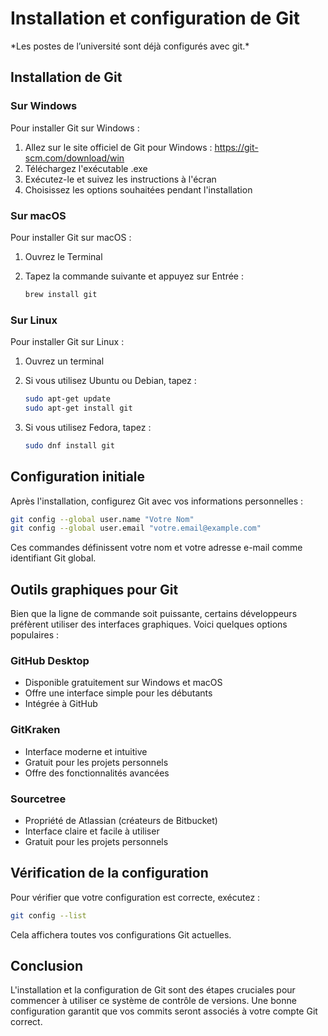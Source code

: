 
# Installation et configuration de Git

<Callout type='info' emoji="⚠️">
*Les postes de l’université sont déjà configurés avec git.*
</Callout>

## Installation de Git

### Sur Windows

Pour installer Git sur Windows :

1. Allez sur le site officiel de Git pour Windows : https://git-scm.com/download/win
2. Téléchargez l'exécutable .exe
3. Exécutez-le et suivez les instructions à l'écran
4. Choisissez les options souhaitées pendant l'installation

### Sur macOS

Pour installer Git sur macOS :

1. Ouvrez le Terminal
2. Tapez la commande suivante et appuyez sur Entrée :

   ```bash copy
   brew install git
   ```

### Sur Linux

Pour installer Git sur Linux :

1. Ouvrez un terminal
2. Si vous utilisez Ubuntu ou Debian, tapez :

   ```bash copy
   sudo apt-get update
   sudo apt-get install git
   ```
3. Si vous utilisez Fedora, tapez :

   ```bash copy
   sudo dnf install git
   ```

## Configuration initiale

Après l'installation, configurez Git avec vos informations personnelles :

```bash copy
git config --global user.name "Votre Nom"
git config --global user.email "votre.email@example.com"
```

Ces commandes définissent votre nom et votre adresse e-mail comme identifiant Git global.

## Outils graphiques pour Git

Bien que la ligne de commande soit puissante, certains développeurs préfèrent utiliser des interfaces graphiques. Voici quelques options populaires :

### GitHub Desktop

- Disponible gratuitement sur Windows et macOS
- Offre une interface simple pour les débutants
- Intégrée à GitHub

### GitKraken

- Interface moderne et intuitive
- Gratuit pour les projets personnels
- Offre des fonctionnalités avancées

### Sourcetree

- Propriété de Atlassian (créateurs de Bitbucket)
- Interface claire et facile à utiliser
- Gratuit pour les projets personnels

## Vérification de la configuration

Pour vérifier que votre configuration est correcte, exécutez :

```bash copy
git config --list
```

Cela affichera toutes vos configurations Git actuelles.

## Conclusion

L'installation et la configuration de Git sont des étapes cruciales pour commencer à utiliser ce système de contrôle de versions. Une bonne configuration garantit que vos commits seront associés à votre compte Git correct.